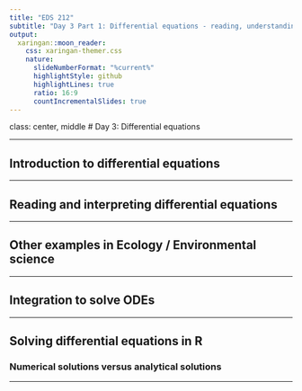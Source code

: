 ```yaml
---
title: "EDS 212"
subtitle: "Day 3 Part 1: Differential equations - reading, understanding, solving numerically in R"  
output:
  xaringan::moon_reader:
    css: xaringan-themer.css
    nature:
      slideNumberFormat: "%current%"
      highlightStyle: github
      highlightLines: true
      ratio: 16:9
      countIncrementalSlides: true
---
```


class: center, middle
# Day 3: Differential equations

---

## Introduction to differential equations

---

## Reading and interpreting differential equations

---

## Other examples in Ecology / Environmental science

---

## Integration to solve ODEs

---

## Solving differential equations in R

### Numerical solutions versus analytical solutions

---



